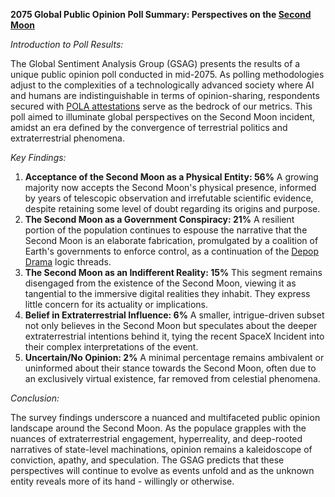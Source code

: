 **2075 Global Public Opinion Poll Summary: Perspectives on the [Second Moon](second-moon)**

*Introduction to Poll Results:*

The Global Sentiment Analysis Group (GSAG) presents the results of a unique public opinion poll conducted in mid-2075. As polling methodologies adjust to the complexities of a technologically advanced society where AI and humans are indistinguishable in terms of opinion-sharing, respondents secured with [POLA attestations](proof-of-life-attestation-pola) serve as the bedrock of our metrics. This poll aimed to illuminate global perspectives on the Second Moon incident, amidst an era defined by the convergence of terrestrial politics and extraterrestrial phenomena.

*Key Findings:*

1. **Acceptance of the Second Moon as a Physical Entity: 56%** A growing majority now accepts the Second Moon's physical presence, informed by years of telescopic observation and irrefutable scientific evidence, despite retaining some level of doubt regarding its origins and purpose.
2. **The Second Moon as a Government Conspiracy: 21%** A resilient portion of the population continues to espouse the narrative that the Second Moon is an elaborate fabrication, promulgated by a coalition of Earth's governments to enforce control, as a continuation of the [Depop Drama](depop-drama) logic threads.
3. **The Second Moon as an Indifferent Reality: 15%** This segment remains disengaged from the existence of the Second Moon, viewing it as tangential to the immersive digital realities they inhabit. They express little concern for its actuality or implications.
4. **Belief in Extraterrestrial Influence: 6%** A smaller, intrigue-driven subset not only believes in the Second Moon but speculates about the deeper extraterrestrial intentions behind it, tying the recent SpaceX Incident into their complex interpretations of the event.
5. **Uncertain/No Opinion: 2%** A minimal percentage remains ambivalent or uninformed about their stance towards the Second Moon, often due to an exclusively virtual existence, far removed from celestial phenomena.

*Conclusion:*

The survey findings underscore a nuanced and multifaceted public opinion landscape around the Second Moon. As the populace grapples with the nuances of extraterrestrial engagement, hyperreality, and deep-rooted narratives of state-level machinations, opinion remains a kaleidoscope of conviction, apathy, and speculation. The GSAG predicts that these perspectives will continue to evolve as events unfold and as the unknown entity reveals more of its hand - willingly or otherwise.
